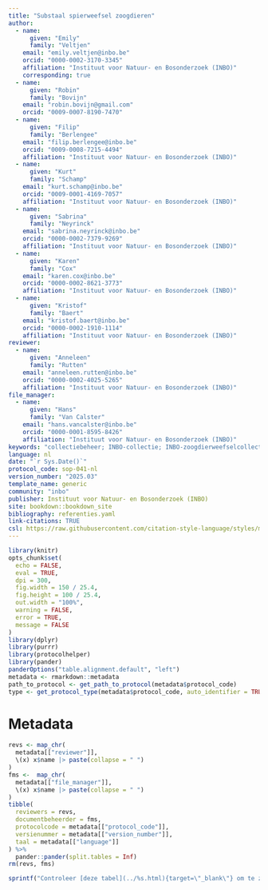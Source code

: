 ```yaml
---
title: "Substaal spierweefsel zoogdieren"
author:
  - name:
      given: "Emily"
      family: "Veltjen"
    email: "emily.veltjen@inbo.be"
    orcid: "0000-0002-3170-3345"
    affiliation: "Instituut voor Natuur- en Bosonderzoek (INBO)"
    corresponding: true
  - name:
      given: "Robin"
      family: "Bovijn"
    email: "robin.bovijn@gmail.com"
    orcid: "0009-0007-8190-7470"
  - name:
      given: "Filip"
      family: "Berlengee"
    email: "filip.berlengee@inbo.be"
    orcid: "0009-0008-7215-4494"
    affiliation: "Instituut voor Natuur- en Bosonderzoek (INBO)"
  - name:
      given: "Kurt"
      family: "Schamp"
    email: "kurt.schamp@inbo.be"
    orcid: "0009-0001-4169-7057"
    affiliation: "Instituut voor Natuur- en Bosonderzoek (INBO)"
  - name:
      given: "Sabrina"
      family: "Neyrinck"
    email: "sabrina.neyrinck@inbo.be"
    orcid: "0000-0002-7379-9269"
    affiliation: "Instituut voor Natuur- en Bosonderzoek (INBO)"
  - name:
      given: "Karen"
      family: "Cox"
    email: "karen.cox@inbo.be"
    orcid: "0000-0002-8621-3773"
    affiliation: "Instituut voor Natuur- en Bosonderzoek (INBO)"
  - name:
      given: "Kristof"
      family: "Baert"
    email: "kristof.baert@inbo.be"
    orcid: "0000-0002-1910-1114"
    affiliation: "Instituut voor Natuur- en Bosonderzoek (INBO)"
reviewer:
  - name:
      given: "Anneleen"
      family: "Rutten"
    email: "anneleen.rutten@inbo.be"
    orcid: "0000-0002-4025-5265"
    affiliation: "Instituut voor Natuur- en Bosonderzoek (INBO)"
file_manager:
  - name:
      given: "Hans"
      family: "Van Calster"
    email: "hans.vancalster@inbo.be"
    orcid: "0000-0001-8595-8426"
    affiliation: "Instituut voor Natuur- en Bosonderzoek (INBO)"
keywords: "collectiebeheer; INBO-collectie; INBO-zoogdierweefselcollectie; autopsie; zoogdier"
language: nl
date: "`r Sys.Date()`"
protocol_code: sop-041-nl
version_number: "2025.03"
template_name: generic
community: "inbo"
publisher: Instituut voor Natuur- en Bosonderzoek (INBO)
site: bookdown::bookdown_site
bibliography: referenties.yaml
link-citations: TRUE
csl: https://raw.githubusercontent.com/citation-style-language/styles/master/research-institute-for-nature-and-forest.csl
---
```


```{=html}
<!--
Instructies bij opmaak van het protocol:

Hieronder vind je de verschillende onderdelen van een protocol.
In de bijhorende losse `Rmd` bestanden vind je een beschrijving wat er bij elk onderdeel vermeld moet worden.
Het is in die bestanden dat je moet editeren.
Niet alle onderdelen zijn altijd van toepassing.
Laat in die gevallen de titels staan en vermeld expliciet "niet van toepassing".
-->
```
```r
library(knitr)
opts_chunk$set(
  echo = FALSE,
  eval = TRUE,
  dpi = 300,
  fig.width = 150 / 25.4,
  fig.height = 100 / 25.4,
  out.width = "100%",
  warning = FALSE,
  error = TRUE,
  message = FALSE
)
library(dplyr)
library(purrr)
library(protocolhelper)
library(pander)
panderOptions("table.alignment.default", "left")
metadata <- rmarkdown::metadata
path_to_protocol <- get_path_to_protocol(metadata$protocol_code)
type <- get_protocol_type(metadata$protocol_code, auto_identifier = TRUE)
```

# Metadata {.unnumbered}

```r
revs <- map_chr(
  metadata[["reviewer"]],
  \(x) x$name |> paste(collapse = " ")
)
fms <-  map_chr(
  metadata[["file_manager"]],
  \(x) x$name |> paste(collapse = " ")
)
tibble(
  reviewers = revs,
  documentbeheerder = fms,
  protocolcode = metadata[["protocol_code"]],
  versienummer = metadata[["version_number"]],
  taal = metadata[["language"]]
) %>%
  pander::pander(split.tables = Inf)
rm(revs, fms)
```

```r
sprintf("Controleer [deze tabel](../%s.html){target=\"_blank\"} om te zien of een meer recente versie beschikbaar is.", type) |> cat() # nolint  
```
